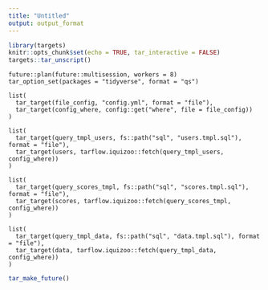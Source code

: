 ```yaml
---
title: "Untitled"
output: output_format
---
```


```r
library(targets)
knitr::opts_chunk$set(echo = TRUE, tar_interactive = FALSE)
targets::tar_unscript()
```

```targets
future::plan(future::multisession, workers = 8)
tar_option_set(packages = "tidyverse", format = "qs")
```

```targets
list(
  tar_target(file_config, "config.yml", format = "file"),
  tar_target(config_where, config::get("where", file = file_config))
)
```

```targets
list(
  tar_target(query_tmpl_users, fs::path("sql", "users.tmpl.sql"), format = "file"),
  tar_target(users, tarflow.iquizoo::fetch(query_tmpl_users, config_where))
)
```

```targets
list(
  tar_target(query_scores_tmpl, fs::path("sql", "scores.tmpl.sql"), format = "file"),
  tar_target(scores, tarflow.iquizoo::fetch(query_scores_tmpl, config_where))
)
```

```targets
list(
  tar_target(query_tmpl_data, fs::path("sql", "data.tmpl.sql"), format = "file"),
  tar_target(data, tarflow.iquizoo::fetch(query_tmpl_data, config_where))
)
```

```r
tar_make_future()
```
